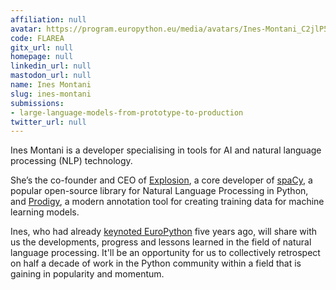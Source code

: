 ```yaml
---
affiliation: null
avatar: https://program.europython.eu/media/avatars/Ines-Montani_C2jlP5X.png
code: FLAREA
gitx_url: null
homepage: null
linkedin_url: null
mastodon_url: null
name: Ines Montani
slug: ines-montani
submissions:
- large-language-models-from-prototype-to-production
twitter_url: null
---
```


Ines Montani is a developer specialising in tools for AI and natural language processing (NLP) technology.

She’s the co-founder and CEO of [Explosion](https://explosion.ai/), a core developer of [spaCy](https://spacy.io/), a popular open-source library for Natural Language Processing in Python, and [Prodigy](https://prodi.gy/), a modern annotation tool for creating training data for machine learning models.

Ines, who had already [keynoted EuroPython](https://ep2018.europython.eu/en/events/keynotes/index.html) five years ago, will share with us the developments, progress and lessons learned in the field of natural language processing. It'll be an opportunity for us to collectively retrospect on half a decade of work in the Python community within a field that is gaining in popularity and momentum.